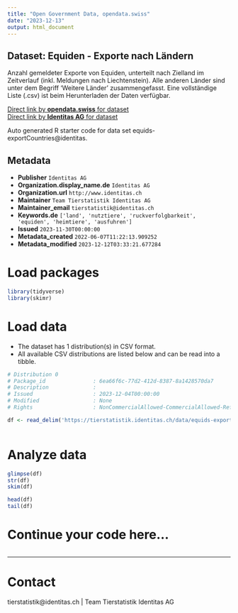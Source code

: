 ```yaml
---
title: "Open Government Data, opendata.swiss"
date: "2023-12-13"
output: html_document
---
```


## Dataset: Equiden - Exporte nach Ländern

Anzahl gemeldeter Exporte von Equiden, unterteilt nach Zielland im Zeitverlauf (inkl. Meldungen nach Liechtenstein). Alle anderen Länder sind unter dem Begriff 'Weitere Länder' zusammengefasst. Eine vollständige Liste (.csv) ist beim Herunterladen der Daten verfügbar.

[Direct link by **opendata.swiss** for dataset](https://opendata.swiss/de/dataset/equiden-exporte-nach-landern)<br>
[Direct link by **Identitas AG** for dataset](https://tierstatistik.identitas.ch/)

Auto generated R starter code for data set equids-exportCountries@identitas.

## Metadata

- **Publisher** `Identitas AG`
- **Organization.display_name.de** `Identitas AG`
- **Organization.url** `http://www.identitas.ch`
- **Maintainer** `Team Tierstatistik Identitas AG`
- **Maintainer_email** `tierstatistik@identitas.ch`
- **Keywords.de** `['land', 'nutztiere', 'ruckverfolgbarkeit', 'equiden', 'heimtiere', 'ausfuhren']`
- **Issued** `2023-11-30T00:00:00`
- **Metadata_created** `2022-06-07T11:22:13.909252`
- **Metadata_modified** `2023-12-12T03:33:21.677284`


# Load packages

```r

library(tidyverse)
library(skimr)

```

# Load data

-   The dataset has 1 distribution(s) in CSV format.
-   All available CSV distributions are listed below and can be read into a tibble.

```r

# Distribution 0
# Package_id               : 6ea66f6c-77d2-412d-8387-8a1428570da7
# Description              : 
# Issued                   : 2023-12-04T00:00:00
# Modified                 : None
# Rights                   : NonCommercialAllowed-CommercialAllowed-ReferenceRequired

df <- read_delim('https://tierstatistik.identitas.ch/data/equids-exportCountries.csv')



```

# Analyze data

```r

glimpse(df)
str(df)
skim(df)

head(df)
tail(df)

```

# Continue your code here...

```r

```

------------------------------------------------------------------------

# Contact

tierstatistik@identitas.ch | Team Tierstatistik Identitas AG
